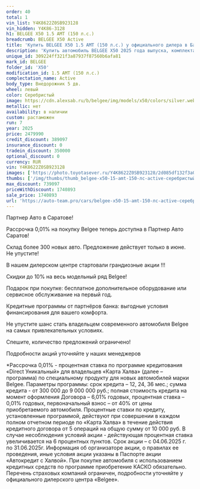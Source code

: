 ```yaml
---
order: 40
total: 1
vin_list: Y4K8622Z0SB923128
vin_hidden: Y4K86-3128
h1: BELGEE X50 1.5 AMT (150 л.с.)
breadcrumb: BELGEE X50 Active
title: 'Купить BELGEE X50 1.5 AMT (150 л.с.) у официального дилера в Балаково'
description: 'Купить автомобиль BELGEE X50 2025 года выпуска, комплектация Active, цвет - Серебристый, двигатель - 1.5 AMT (150 л.с.) у официального дилера в г. Балаково. Стоимость данного автомобиля BELGEE X50 – 1740893'
unique_id: 309224ff321f3a87937f87560b6afa81
mark_id: BELGEE
folder_id: 'X50'
modification_id: 1.5 AMT (150 л.с.)
complectation_name: Active
body_type: Внедорожник 5 дв.
wheel: левый
color: Серебристый
image: https://cdn.alexsab.ru/b/belgee/img/models/x50/colors/silver.webp
metallic: нет
availability: в наличии
custom: растаможен
run: 7
year: 2025
price: 2479990
credit_discount: 389097
insurance_discount: 0
tradein_discount: 350000
optional_discount: 0
currency: RUR
vin: Y4K8622Z0SB923128
images: ['https://photo.toyotasever.ru/Y4K8622Z0SB923128/2d085df132f3a0df23c89bb17cd6d750.jpeg', 'https://photo.toyotasever.ru/Y4K8622Z0SB923128/69d8596c9ef8b34ec32426e89cc0bd0f.jpeg', 'https://photo.toyotasever.ru/Y4K8622Z0SB923128/a48bf60d5290691e8d96d3c210198c51.jpeg', 'https://photo.toyotasever.ru/Y4K8622Z0SB923128/c372606d167c4766edd20ebdbfa6972d.jpeg', 'https://photo.toyotasever.ru/Y4K8622Z0SB923128/a4457b6e1593931ec6cc78ef9573f100.jpeg', 'https://photo.toyotasever.ru/Y4K8622Z0SB923128/a04ddeed0aef5b4691fa4e966272104f.jpeg', 'https://photo.toyotasever.ru/Y4K8622Z0SB923128/563c95e0e9d735dfdaca0ebe614b31c0.jpeg']
thumbs: ['/img/thumbs/thumb_belgee-x50-15-amt-150-лс-active-серебристый-2025_6d750_0.webp', '/img/thumbs/thumb_belgee-x50-15-amt-150-лс-active-серебристый-2025_0bd0f_1.webp', '/img/thumbs/thumb_belgee-x50-15-amt-150-лс-active-серебристый-2025_98c51_2.webp', '/img/thumbs/thumb_belgee-x50-15-amt-150-лс-active-серебристый-2025_6972d_3.webp', '/img/thumbs/thumb_belgee-x50-15-amt-150-лс-active-серебристый-2025_3f100_4.webp']
max_discount: 739097
priceWithDiscount: 1740893
sale_price: 1740893
url: 'https://auto-team.pro/cars/belgee-x50-15-amt-150-лс-active-серебристый-2025/'
---
```

<p>
 Партнер Авто в Саратове!
</p>
<p>
</p>
<p>
 Рассрочка 0,01% на покупку Belgee теперь доступна в Партнер Авто Саратов!
</p>
<p>
 Склад более 300 новых авто. Предложение действует только в июне. He упустите!
</p>
<p>
</p>
<p>
 В нашем дилерском центре стартовали грандиозные акции !!!
</p>
<p>
</p>
<p>
 Скидки дo 10% нa весь модельный ряд Belgee!
</p>
<p>
 Подарок при покупке: бесплатное дополнительное оборудование или сервисное обслуживание на первый год.
</p>
<p>
 Кредитные программы от партнёров банка: выгодные условия финансирования для вашего комфорта.
</p>
<p>
</p>
<p>
 Не упустите шанс стать владельцем современного автомобиля Belgee на самых привлекательных условиях.
</p>
<p>
 Спешите, количество предложений ограничено!
</p>
<p>
</p>
<p>
 Подробности акций уточняйте у наших менеджеров
</p>
<p>
</p>
<p>
 *Рассрочка 0,01% - процентная ставка по программе кредитования «Dirесt Уникальный» для владельцев «Карта Халва» (далее – программа) по специальному продукту для новых автомобилей марки Belgee. Параметры программы: срок кредита – 12, 24, 36 мес.; сумма кредита - от 300 000 до 9 000 000 руб.; полная стоимость кредита на момент оформления Договора – 6,01% годовых, процентная ставка – 0,01% годовых, первоначальный взнос – от 40% от цены приобретаемого автомобиля. Процентные ставки по кредиту, установленные программой, действуют при совершении в каждом полном отчетном периоде по «Карта Халва» в течение действия кредитного договора от 5 операций на общую сумму от 10 000 руб. В случае несоблюдения условий акции - действующая процентная ставка увеличивается на 6 процентных пунктов. Срок акции – с 04.06.2025 г. по 31.06.2025г. Информация об организаторе акции, о правилах ее проведения, иные условия акции указаны в Паспорте акции «Автокредит с Халвой». При покупке автомобиля с использованием кредитных средств по программе приобретение КАСКО обязательно. Перечень страховых компаний ограничен, подробности уточняйте у официального дилерского центра «Belgee».
</p>
